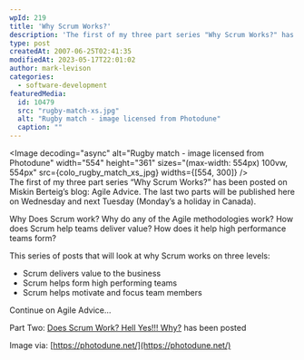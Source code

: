 ```yaml
---
wpId: 219
title: 'Why Scrum Works?'
description: 'The first of my three part series "Why Scrum Works?" has been posted on Miskin Berteig''s blog: Agile Advice. The last two parts will be published here on Wednesday and next Tuesday (Monday''s a holiday in Canada). Why Does Scrum work? Why do any of the Agile methodologies work? How does Scrum help teams deliver ...'
type: post
createdAt: 2007-06-25T02:41:35
modifiedAt: 2023-05-17T22:01:02
author: mark-levison
categories:
  - software-development
featuredMedia:
  id: 10479
  src: "rugby-match-xs.jpg"
  alt: "Rugby match - image licensed from Photodune"
  caption: ""
---
```





<Image decoding="async" alt="Rugby match - image licensed from Photodune" width="554" height="361" sizes="(max-width: 554px) 100vw, 554px" src={colo_rugby_match_xs_jpg} widths={[554, 300]} />  
The first of my three part series “Why Scrum Works?” has been posted on Miskin Berteig’s blog: Agile Advice. The last two parts will be published here on Wednesday and next Tuesday (Monday’s a holiday in Canada).

Why Does Scrum work? Why do any of the Agile methodologies work? How does Scrum help teams deliver value? How does it help high performance teams form?

This series of posts that will look at why Scrum works on three levels:

*   Scrum delivers value to the business
*   Scrum helps form high performing teams
*   Scrum helps motivate and focus team members

Continue on Agile Advice…

Part Two: [Does Scrum Work? Hell Yes!!! Why?](/blog/does-scrum-work.html) has been posted

Image via: [https://photodune.net/](https://photodune.net/)